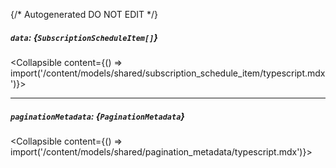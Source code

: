 {/* Autogenerated DO NOT EDIT  */}

##### `data`: *{`SubscriptionScheduleItem[]`}*
<Collapsible content={() => import('/content/models/shared/subscription_schedule_item/typescript.mdx')}>
</Collapsible>

---
##### `paginationMetadata`: *{`PaginationMetadata`}*
<Collapsible content={() => import('/content/models/shared/pagination_metadata/typescript.mdx')}>
</Collapsible>

